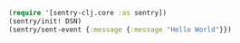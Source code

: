```clojure
(require '[sentry-clj.core :as sentry])
(sentry/init! DSN)
(sentry/sent-event {:message {:message "Hello World"}})
```
